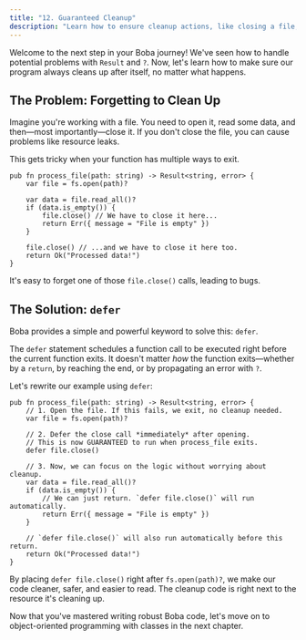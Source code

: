 ```yaml
---
title: "12. Guaranteed Cleanup"
description: "Learn how to ensure cleanup actions, like closing a file, are always executed using the `defer` statement."
---
```


Welcome to the next step in your Boba journey! We've seen how to handle potential problems with `Result` and `?`. Now, let's learn how to make sure our program always cleans up after itself, no matter what happens.

## The Problem: Forgetting to Clean Up

Imagine you're working with a file. You need to open it, read some data, and then—most importantly—close it. If you don't close the file, you can cause problems like resource leaks.

This gets tricky when your function has multiple ways to exit.

```boba
pub fn process_file(path: string) -> Result<string, error> {
    var file = fs.open(path)?

    var data = file.read_all()?
    if (data.is_empty()) {
        file.close() // We have to close it here...
        return Err({ message = "File is empty" })
    }

    file.close() // ...and we have to close it here too.
    return Ok("Processed data!")
}
```

It's easy to forget one of those `file.close()` calls, leading to bugs.

## The Solution: `defer`

Boba provides a simple and powerful keyword to solve this: `defer`.

The `defer` statement schedules a function call to be executed right before the current function exits. It doesn't matter *how* the function exits—whether by a `return`, by reaching the end, or by propagating an error with `?`.

Let's rewrite our example using `defer`:

```boba
pub fn process_file(path: string) -> Result<string, error> {
    // 1. Open the file. If this fails, we exit, no cleanup needed.
    var file = fs.open(path)?

    // 2. Defer the close call *immediately* after opening.
    // This is now GUARANTEED to run when process_file exits.
    defer file.close()

    // 3. Now, we can focus on the logic without worrying about cleanup.
    var data = file.read_all()?
    if (data.is_empty()) {
        // We can just return. `defer file.close()` will run automatically.
        return Err({ message = "File is empty" })
    }

    // `defer file.close()` will also run automatically before this return.
    return Ok("Processed data!")
}
```

By placing `defer file.close()` right after `fs.open(path)?`, we make our code cleaner, safer, and easier to read. The cleanup code is right next to the resource it's cleaning up.

Now that you've mastered writing robust Boba code, let's move on to object-oriented programming with classes in the next chapter.